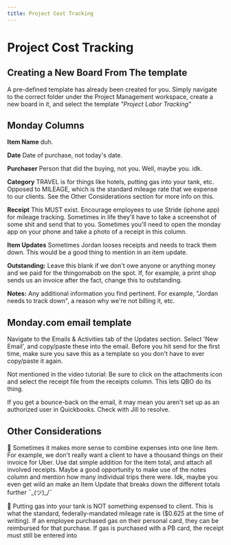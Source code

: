 ```yaml
---
title: Project Cost Tracking
---
```



# Project Cost Tracking

<VideoPlayer url='https://vimeo.com/751824676/7c9d915a40'/>

## Creating a New Board From The template

A pre-defined template has already been created for you. Simply navigate to the correct folder under the Project Management workspace, create a new board in it, and select the template _"Project Labor Tracking"_

## Monday Columns

**Item Name**
duh.

**Date**
Date of purchase, not today's date.

**Purchaser**
Person that did the buying, not you. Well, maybe you. idk.

**Category**
TRAVEL is for things like hotels, putting gas into your tank, etc. Opposed to MILEAGE, which is the standard mileage rate that we expense to our clients. See the Other Considerations section for more info on this.

**Receipt**
This MUST exist. Encourage employees to use Stride (iphone app) for mileage tracking. Sometimes in life they'll have to take a screenshot of some shit and send that to you. Sometimes you'll need to open the monday app on your phone and take a photo of a receipt in this column.

**Item Updates**
Sometimes Jordan looses receipts and needs to track them down. This would be a good thing to mention in an item update.

**Outstanding:**
Leave this blank if we don't owe anyone or anything money and we paid for the thingomabob on the spot. If, for example, a print shop sends us an invoice after the fact, change this to outstanding.

**Notes:**
Any additional information you find pertinent. For example, "Jordan needs to track down", a reason why we're not billing it, etc.

## Monday.com email template

Navigate to the Emails & Activities tab of the Updates section. Select 'New Email', and copy/paste these into the email. Before you hit send for the first time, make sure you save this as a template so you don't have to ever copy/paste it again.

Not mentioned in the video tutorial: Be sure to click on the attachments icon and select the receipt file from the receipts column. This lets QBO do its thing.

If you get a bounce-back on the email, it may mean you aren't set up as an authorized user in Quickbooks. Check with Jill to resolve.

## Other Considerations

👀 Sometimes it makes more sense to combine expenses into one line item. For example, we don't really want a client to have a thousand things on their invoice for Uber. Use dat simple addition for the item total, and attach all involved receipts. Maybe a good opportunity to make use of the notes column and mention how many individual trips there were. Idk, maybe you even get wild an make an Item Update that breaks down the different totals further ¯\_(ツ)\_/¯

👀 Putting gas into your tank is NOT something expensed to client. This is what the standard, federally-mandated mileage rate is ($0.625 at the time of writing). If an employee purchased gas on their personal card, they can be reimbursed for that purchase. If gas is purchased with a PB card, the receipt must still be entered into
